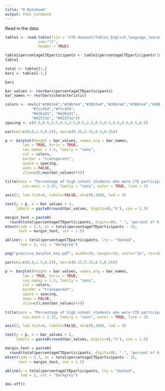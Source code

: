 ---
title: "R Notebook"
output: html_notebook
---

Read in the data:

```{r}
table1 <- read.table(file = "CTE-dataset/Table1_English_language_learner_status_CTE_participants.txt", 
               sep="\t",
               header = TRUE)
```

```{r}
table1$percentageCTEparticipants <- table1$percentageCTEparticipants*100
table1
```

```{r}
total <- table1[1,]
bars <- table1[-1,]
```

```{r}
bars
```

```{r}
bar_values <- rev(bars$percentageCTEparticipants)
bar_names <- rev(bars$characteristic)

colors <- rev(c("#38b7e4","#38b7e4","#38b7e4","#38b7e4","#38b7e4","#38b7e4","#38b7e4",
            "#7cc454","#7cc454",
            "#e2ba31", "#e2ba31",
            "#d15f2e", "#d15f2e"))
spacing <- c(0.5,0.5,2.5,0.5,2.5,0.5,2.5,0.5,0.5,0.5,0.5,0.5,0.5)
```


```{r, fig.width=20, fig.height=10}
par(omi=c(0,0,1.5,0.25), mai=c(0.25,5.25,0.5,0.25))

p <- barplot(height = bar_values, names.arg = bar_names,
        las = TRUE, horiz = TRUE,
        cex.names = 1.5, family = "sans",
        col = colors, 
        border = "transparent",
        space = spacing,
        axes = FALSE, 
        xlim=c(0,max(bar_values)+5))
        
title(main = "Percentage of high school students who were CTE participants",
        cex.main = 2.25, family = "sans", outer = TRUE, line = 2)

axis(2, lwd.tick=0, labels=FALSE, at=c(0,100), lwd = 3)

text(y = p, x = bar_values + 2, 
     labels = paste0(round(bar_values, digits=0),"%"), cex = 1.5)

margin_text = paste0(
  round(total$percentageCTEparticipants, digits=0), " ", "percent of high school students were CTE participants\n(earned at least one credit in CTE)")
mtext(side = 3.7, at = total$percentageCTEparticipants - 15, 
      text = margin_text, cex = 1.5)

abline(v = total$percentageCTEparticipants, lty = "dashed", 
       lwd = 2, col = "darkgrey")
```

```{r}
png("practice_barplot_key.pdf", width=20, height=10, units="in", res=300)

par(omi=c(0,0,1.5,0.25), mai=c(0.25,5.25,0.5,0.25))

p <- barplot(height = bar_values, names.arg = bar_names,
        las = TRUE, horiz = TRUE,
        cex.names = 1.5, family = "sans",
        col = colors, 
        border = "transparent",
        space = spacing,
        axes = FALSE, 
        xlim=c(0,max(bar_values)+5))
        
title(main = "Percentage of high school students who were CTE participants",
        cex.main = 2.25, family = "sans", outer = TRUE, line = 2)

axis(2, lwd.tick=0, labels=FALSE, at=c(0,100), lwd = 3)

text(y = p, x = bar_values + 2, 
     labels = paste0(round(bar_values, digits=0),"%"), cex = 1.5)

margin_text = paste0(
  round(total$percentageCTEparticipants, digits=0), " ", "percent of high school students were CTE participants\n(earned at least one credit in CTE)")
mtext(side = 3.7, at = total$percentageCTEparticipants - 15, 
      text = margin_text, cex = 1.5)

abline(v = total$percentageCTEparticipants, lty = "dashed", 
       lwd = 2, col = "darkgrey")

dev.off()
```


